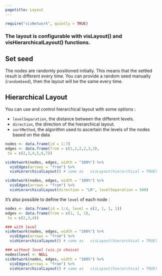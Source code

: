 ```yaml
---
pagetitle: Layout
---
```


```r
require("visNetwork", quietly = TRUE)
```

### The layout is configurable with  **visLayout()** and **visHierarchicalLayout()** functions. 

## Set seed

The nodes are randomly positioned initially. This means that the settled result is different every time. You can provide a random seed manually (````randomSeed````), then the layout will be the same every time.

## Hierarchical Layout

You can use and control hierarchical layout with some options : 

* ````levelSeparation````, the distance between the different levels.
* ````direction````, the direction of the hierarchical layout. 
* ````sortMethod````, the algorithm used to ascertain the levels of the nodes based on the data

```r
nodes <- data.frame(id = 1:7)
edges <- data.frame(from = c(1,2,2,2,3,3),
 to = c(2,3,4,5,6,7))
```

```r
visNetwork(nodes, edges, width = "100%") %>% 
  visEdges(arrows = "from") %>% 
  visHierarchicalLayout() # same as   visLayout(hierarchical = TRUE) 
```

```r
visNetwork(nodes, edges, width = "100%") %>% 
  visEdges(arrows = "from") %>% 
  visHierarchicalLayout(direction = "LR", levelSeparation = 500)
```

it's also possible to define the ````level```` of each node :

```r
nodes <- data.frame(id = 1:4, level = c(2, 1, 1, 1))
edges <- data.frame(from = c(1, 1, 1),
 to = c(2,3,4))
```

```r
### with level
visNetwork(nodes, edges, width = "100%") %>% 
  visEdges(arrows = "from") %>% 
  visHierarchicalLayout() # same as   visLayout(hierarchical = TRUE) 
```

```r
### without level (vis.js choice)
nodes$level <- NULL
visNetwork(nodes, edges, width = "100%") %>% 
  visEdges(arrows = "from") %>% 
  visHierarchicalLayout() # same as   visLayout(hierarchical = TRUE) 
```